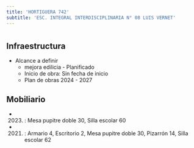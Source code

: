 ```yaml
---
title: 'HORTIGUERA 742'
subtitle: 'ESC. INTEGRAL INTERDISCIPLINARIA N° 08 LUIS VERNET'
---
```


#
## Infraestructura

* Alcance a definir 
    + mejora edilicia - Planificado 
    + Inicio de obra: Sin fecha de inicio 
    + Plan de obras 2024 - 2027 






## Mobiliario

*  (2023) : Mesa pupitre doble 30, Silla escolar 60 

*  (2021) : Armario 4, Escritorio 2, Mesa pupitre doble 30, Pizarrón 14, Silla escolar 62 



